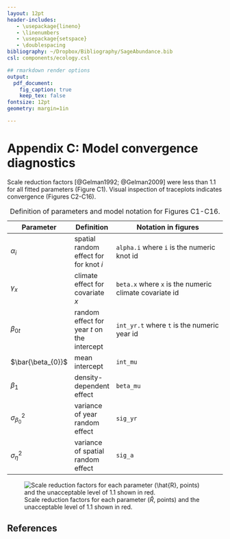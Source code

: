 ```yaml
---
layout: 12pt
header-includes:
   - \usepackage{lineno}
   - \linenumbers
   - \usepackage{setspace}
   - \doublespacing
bibliography: ~/Dropbox/Bibliography/SageAbundance.bib
csl: components/ecology.csl

## rmarkdown render options
output:
  pdf_document:
    fig_caption: true
    keep_tex: false
fontsize: 12pt
geometry: margin=1in

---
```


\renewcommand\thefigure{C\arabic{figure}}  
\renewcommand\thetable{C\arabic{table}}  

Appendix C: Model convergence diagnostics
=========================================
Scale reduction factors [@Gelman1992; @Gelman2009] were less than 1.1 for all fitted parameters (Figure C1).
Visual inspection of traceplots indicates convergence (Figures C2-C16).

\footnotesize

Table:  Definition of parameters and model notation for Figures C1-C16.

| Parameter | Definition | Notation in figures |
| --------- | ---------- | -------------------------------------- |
| $\alpha_{i}$ | spatial random effect for for knot *i* | ``alpha.i`` where ``i`` is the numeric knot id |
| $\gamma_{x}$ | climate effect for covariate *x* | ``beta.x`` where ``x`` is the numeric climate covariate id |
| $\beta_{0t}$ | random effect for year *t* on the intercept | ``int_yr.t`` where ``t`` is the numeric year id |
| $\bar{\beta_{0}}$ | mean intercept | ``int_mu`` |
| $\beta_{1}$ | density-dependent effect | ``beta_mu`` |
| $\sigma_{\beta_{0}}^2$ | variance of year random effect | ``sig_yr`` |
| $\sigma_{\eta}^2$ | variance of spatial random effect | ``sig_a`` |

\normalsize

![Scale reduction factors for each parameter ($\hat{R}$, points) and the unacceptable level of 1.1 shown in red.](../results/rhat_plot.png)

<!--

![Traceplots of three MCMC chains for each model parameter.](../results/poissonSage_randYear_traceplots_Page_01.png)

![Traceplots of three MCMC chains for each model parameter.](../results/poissonSage_randYear_traceplots_Page_02.png)

![Traceplots of three MCMC chains for each model parameter.](../results/poissonSage_randYear_traceplots_Page_03.png)

![Traceplots of three MCMC chains for each model parameter.](../results/poissonSage_randYear_traceplots_Page_04.png)

![Traceplots of three MCMC chains for each model parameter.](../results/poissonSage_randYear_traceplots_Page_05.png)

![Traceplots of three MCMC chains for each model parameter.](../results/poissonSage_randYear_traceplots_Page_06.png)

![Traceplots of three MCMC chains for each model parameter.](../results/poissonSage_randYear_traceplots_Page_07.png)

![Traceplots of three MCMC chains for each model parameter.](../results/poissonSage_randYear_traceplots_Page_08.png)

![Traceplots of three MCMC chains for each model parameter.](../results/poissonSage_randYear_traceplots_Page_09.png)

![Traceplots of three MCMC chains for each model parameter.](../results/poissonSage_randYear_traceplots_Page_10.png)

![Traceplots of three MCMC chains for each model parameter.](../results/poissonSage_randYear_traceplots_Page_11.png)

![Traceplots of three MCMC chains for each model parameter.](../results/poissonSage_randYear_traceplots_Page_12.png)

![Traceplots of three MCMC chains for each model parameter.](../results/poissonSage_randYear_traceplots_Page_13.png)

![Traceplots of three MCMC chains for each model parameter.](../results/poissonSage_randYear_traceplots_Page_14.png)

![Traceplots of three MCMC chains for each model parameter.](../results/poissonSage_randYear_traceplots_Page_15.png)

-->

References
----------
